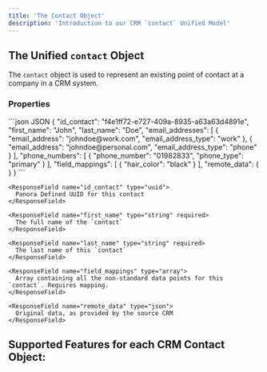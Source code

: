 ```yaml
---
title: 'The Contact Object'
description: 'Introduction to our CRM `contact` Unified Model'
---
```


## The Unified `contact` Object
The `contact` object is used to represent an existing point of contact at a company in a CRM system.

### Properties

<RequestExample>
```json JSON
{
    "id_contact": "f4e1ff72-e727-409a-8935-a63a63d4891e",
    "first_name": "John",
    "last_name": "Doe",
    "email_addresses": [
        {
            "email_address": "johndoe@work.com",
            "email_address_type": "work"
        },
        {
            "email_address": "johndoe@personal.com",
            "email_address_type": "phone"
        }
    ],
    "phone_numbers": [
        {
            "phone_number": "01982833",
            "phone_type": "primary"
        }
    ],
    "field_mappings": [
        {
            "hair_color": "black"
        }
    ],
    "remote_data": {
    }
}
```

</RequestExample>

<ResponseField name="contact" type="Contact Object">
  <Expandable title="properties" defaultOpen="true">
  
    <ResponseField name="id_contact" type="uuid">
      Panora Defined UUID for this contact
    </ResponseField>

    <ResponseField name="first_name" type="string" required>
      The full name of the `contact`
    </ResponseField>

    <ResponseField name="last_name" type="string" required>
      The last name of this `contact`
    </ResponseField>

    <ResponseField name="field_mappings" type="array">
      Array containing all the non-standard data points for this `contact`. Requires mapping.
    </ResponseField>

    <ResponseField name="remote_data" type="json">
      Original data, as provided by the source CRM
    </ResponseField>

  </Expandable>
</ResponseField>

## Supported Features for each CRM Contact Object:
<crmContact />